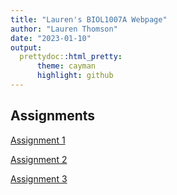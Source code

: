 ```yaml
---
title: "Lauren's BIOL1007A Webpage"
author: "Lauren Thomson"
date: "2023-01-10"
output:
  prettydoc::html_pretty:
      theme: cayman
      highlight: github
---
```


## Assignments 

[Assignment 1](assignment_1.html)

[Assignment 2](assignment_2.html)

[Assignment 3](assignment_3.html)